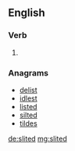 ==English==

===Verb===
{{head|en|verb form}}

# {{en-past of|slite}}

===Anagrams===
* [[delist#English|delist]]
* [[idlest#English|idlest]]
* [[listed#English|listed]]
* [[silted#English|silted]]
* [[tildes#English|tildes]]

[[de:slited]]
[[mg:slited]]